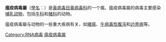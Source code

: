 {{Virusbox
| taxon = Pestivirus
| type_species = [[牛腹泻病毒1|牛腹泻病毒1]]<br>''Pestivirus A''
| subdivision =
*[[牛腹泻病毒1|牛腹泻病毒1]] ''Pestivirus A''
*[[牛腹泻病毒2|牛腹泻病毒2]] ''Pestivirus B''
*[[古典猪瘟病毒|古典猪瘟病毒]] ''Pestivirus C''
*[[边界病病毒|边界病病毒]] ''Pestivirus D''
*[[叉角羚瘟病毒|叉角羚瘟病毒]] ''Pestivirus E''
*[[邦格瓦納病毒|邦格瓦納病毒]] ''Pestivirus F''
*[[長頸鹿瘟病毒|長頸鹿瘟病毒]] ''Pestivirus G''
*[[霍比樣瘟病毒|霍比樣瘟病毒]] ''Pestivirus H''
*[[艾登樣瘟病毒|艾登樣瘟病毒]] ''Pestivirus I''
*[[鼠瘟病毒|鼠瘟病毒]] ''Pestivirus J''
*[[非典型猪瘟病毒|非典型猪瘟病毒]] ''Pestivirus K''
}}
'''瘟疫病毒屬'''（[[學名|學名]]：{{lang|la|''Pestivirus''}}）是[[黃病毒目|黃病毒目]][[黃病毒科|黃病毒科]]的一个属。瘟疫病毒屬的病毒主要感染[[哺乳动物|哺乳动物]]，包括[[牛科|牛科]]和[[猪科|猪科]]的动物。

瘟疫病毒屬与动物的一些重大疾病有关，如[[猪瘟|猪瘟]]、[[牛病毒性腹泻|牛病毒性腹泻]]和[[边界病|边界病]]等。

{{taxonbar}}

{{Virus-stub}}
[[Category:RNA病毒|Category:RNA病毒]]
[[Category:瘟疫病毒属|]]
